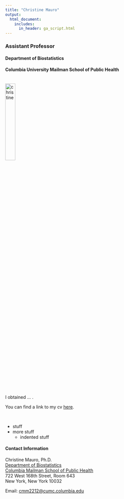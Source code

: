 ```yaml
---
title: "Christine Mauro"
output:
  html_document:
    includes:
      in_header: ga_script.html
---
```


<link rel="stylesheet" href="academicons.css"/>
<link rel="stylesheet" href="styles.css" type="text/css">

### Assistant Professor 
#### Department of Biostatistics
#### Columbia University Mailman School of Public Health

<br><img src="images/cm1.jpg" alt="christine" style="width:25%"><br>

I obtained ... . 

You can find a link to my cv [here](downloads/cmauro_spirecv_06_2018_noann.pdf).

<br>

* stuff
* more stuff
    * indented stuff
    
#### Contact Information

Christine Mauro, Ph.D.  
[Department of Biostatistics](http://www.mailman.columbia.edu/academic-departments/biostatistics)  
[Columbia Mailman School of Public Health](http://www.mailman.columbia.edu/)  
722 West 168th Street, Room 643  
New York, New York 10032  

Email: [cmm2212@cumc.columbia.edu](mailto:cmm2212@cumc.columbia.edu)  